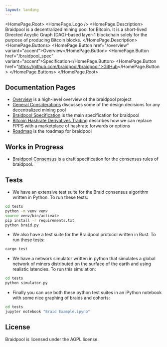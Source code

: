 ```yaml
---
layout: landing
---
```



<HomePage.Root>
  <HomePage.Logo />
  <HomePage.Description>
    Braidpool is a decentralized mining pool for Bitcoin. It is a short-lived Directed Acyclic Graph (DAG)-based layer-1 blockchain solely for the purpose of producing Bitcoin blocks.
  </HomePage.Description>
  <HomePage.Buttons>
    <HomePage.Button href="/overview" variant="accent">Overview</HomePage.Button>
    <HomePage.Button href="/braidpool_spec" variant="accent">Specification</HomePage.Button>
    <HomePage.Button href="https://github.com/braidpool/braidpool">GitHub</HomePage.Button>
  </HomePage.Buttons>
</HomePage.Root>

## Documentation Pages

* [Overview](/overview) is a high-level overview of the braidpool project
* [General Considerations](/general_considerations) discusses some of the design decisions for any
  decentralized mining pool
* [Braidpool Specification](/braidpool_spec) is the main specification for braidpool
* [Bitcoin Hashrate Derivatives Trading](/derivatives) describes how we can replace FPPS with a
  marketplace of hashrate forwards or options
* [Roadmap](/roadmap) is the roadmap for braidpool

## Works in Progress

* [Braidpool Consensus](/braid_consensus) is a draft specification for the consensus rules
  of braidpool.

## Tests

* We have an extensive test suite for the Braid consensus algorithm written in Python. To run these
  tests:

```sh
cd tests
python -m venv venv
source venv/bin/activate
pip install -r requirements.txt
python braid.py
```

* We also have a test suite for the Braidpool protocol written in Rust. To run these tests:

```sh
cargo test
```

* We have a network simulator written in python that simulates a global network of miners
  distributed on the surface of the earth and using realistic latencies. To run this simulation:

```sh
cd tests
python simulator.py
```

* Finally you can use both these python test suites in an iPython notebook with some nice graphing
  of braids and cohorts:

```sh
cd tests
jupyter notebook "Braid Example.ipynb"
```

## License

Braidpool is licensed under the AGPL license.